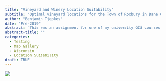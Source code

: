 ```yaml
---
title: "Vineyard and Winery Location Suitability"
subtitle: "Optimal vineyard locations for the Town of Roxbury in Dane County, Wisconsin."
author: "Benjamin Tjepkes"
date: "Pre-2019"
abstract: "This was an assignment for one of my university GIS courses."
abstract-title: ""
categories:
  - Testing
  - Map Gallery
  - Wisconsin
  - Location Suitability
draft: TRUE
---
```


![](../gallery/img-map-1.jpg)




